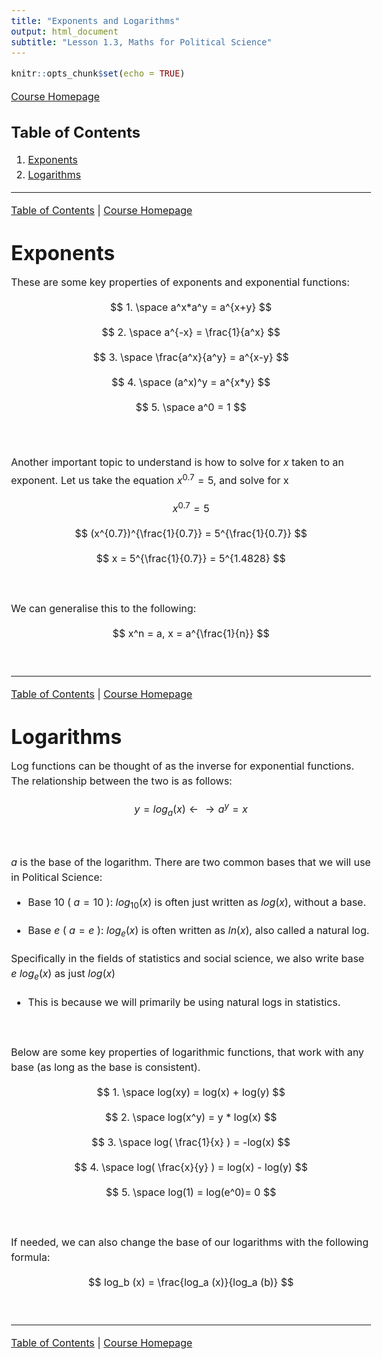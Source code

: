 ```yaml
---
title: "Exponents and Logarithms"
output: html_document
subtitle: "Lesson 1.3, Maths for Political Science"
---
```


```{=html}
<style type="text/css">
  body{
  font-size: 12pt;
  line-height: 150%;
  }
  .main-container {
  max-width: 800px !important;
  margin: auto;
  }
</style>
```
```r
knitr::opts_chunk$set(echo = TRUE)
```

[Course Homepage](https://politicalscience.github.io/math)

## Table of Contents {#contents}

1.  [Exponents](#exponents)
2.  [Logarithms](#logarithms)

------------------------------------------------------------------------

[Table of Contents](#contents) \| [Course Homepage](https://politicalscience.github.io/math)

# Exponents {#exponents}

These are some key properties of exponents and exponential functions:

$$
1. \space a^x*a^y = a^{x+y}
$$

$$
2. \space a^{-x} = \frac{1}{a^x}
$$

$$
3.  \space \frac{a^x}{a^y} = a^{x-y}
$$

$$
4.  \space (a^x)^y = a^{x*y}
$$

$$
5. \space a^0 = 1
$$

<br />\
Another important topic to understand is how to solve for $x$ taken to an exponent. Let us take the equation $x^{0.7} = 5$, and solve for x

$$
x^{0.7} = 5
$$

$$
(x^{0.7})^{\frac{1}{0.7}} = 5^{\frac{1}{0.7}}
$$

$$
x = 5^{\frac{1}{0.7}} = 5^{1.4828}
$$

<br />

We can generalise this to the following:

$$
x^n = a, x = a^{\frac{1}{n}}
$$

<br />

------------------------------------------------------------------------

[Table of Contents](#contents) \| [Course Homepage](https://politicalscience.github.io/math)

# Logarithms {#logarithms}

Log functions can be thought of as the inverse for exponential functions. The relationship between the two is as follows:

$$
y = log_a (x) \leftarrow \rightarrow a^y = x
$$

<br />

$a$ is the base of the logarithm. There are two common bases that we will use in Political Science:

-   Base 10 ( $a = 10$ ): $log_{10} (x)$ is often just written as $log (x)$, without a base.

-   Base $e$ ( $a = e$ ): $log_e (x)$ is often written as $ln(x)$, also called a natural log.

Specifically in the fields of statistics and social science, we also write base $e$ $log_e(x)$ as just $log(x)$

-   This is because we will primarily be using natural logs in statistics.

<br />

Below are some key properties of logarithmic functions, that work with any base (as long as the base is consistent).

$$
1. \space log(xy) = log(x) + log(y)
$$

$$
2. \space log(x^y) = y * log(x)
$$

$$
3. \space log( \frac{1}{x} ) = -log(x)
$$

$$
4. \space log( \frac{x}{y} ) = log(x) - log(y)
$$

$$
5. \space log(1) = log(e^0)= 0
$$

<br />

If needed, we can also change the base of our logarithms with the following formula:

$$
log_b (x) = \frac{log_a (x)}{log_a (b)}
$$

<br />

------------------------------------------------------------------------

[Table of Contents](#contents) \| [Course Homepage](https://politicalscience.github.io/math)
